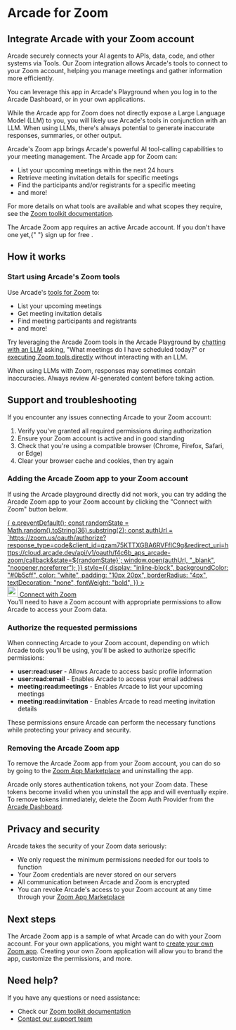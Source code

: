 # Arcade for Zoom


## Integrate Arcade with your Zoom account

Arcade securely connects your AI agents to APIs, data, code, and other systems via Tools. Our Zoom integration allows Arcade's tools to connect to your Zoom account, helping you manage meetings and gather information more efficiently.

You can leverage this app in Arcade's Playground when you log in to the Arcade Dashboard, or in your own applications.

While the Arcade app for Zoom does not directly expose a Large Language Model (LLM) to you, you will likely use Arcade's tools in conjunction with an LLM. When using LLMs, there's always potential to generate inaccurate responses, summaries, or other output.

Arcade's Zoom app brings Arcade's powerful AI tool-calling capabilities to your meeting management. The Arcade app for Zoom can:

- List your upcoming meetings within the next 24 hours
- Retrieve meeting invitation details for specific meetings
- Find the participants and/or registrants for a specific meeting
- and more!

For more details on what tools are available and what scopes they require, see the [Zoom toolkit documentation](/toolkits/social-communication/zoom).

<Callout type="info">
  The Arcade Zoom app requires an active Arcade account. If you don't have one
  yet,{" "}
  <SignupLink linkLocation="docs:zoom-app-install">sign up for free</SignupLink>
  .
</Callout>

## How it works

<Steps>

### Start using Arcade's Zoom tools

Use Arcade's [tools for Zoom](/toolkits/social-communication/zoom) to:

- List your upcoming meetings
- Get meeting invitation details
- Find meeting participants and registrants
- and more!

Try leveraging the Arcade Zoom tools in the Arcade Playground by [chatting with an LLM](https://api.arcade.dev/dashboard/playground/chat) asking, "What meetings do I have scheduled today?" or [executing Zoom tools directly](https://api.arcade.dev/dashboard/playground/execute?toolId=ListUpcomingMeetings&toolkits=%5B%5D&authProviders=%5B%5D&secrets=%5B%5D&input=%7B%22user_id%22%3A%22me%22%7D) without interacting with an LLM.

<Callout type="warning">
  When using LLMs with Zoom, responses may sometimes contain inaccuracies.
  Always review AI-generated content before taking action.
</Callout>

</Steps>

## Support and troubleshooting

If you encounter any issues connecting Arcade to your Zoom account:

1. Verify you've granted all required permissions during authorization
2. Ensure your Zoom account is active and in good standing
3. Check that you're using a compatible browser (Chrome, Firefox, Safari, or Edge)
4. Clear your browser cache and cookies, then try again

### Adding the Arcade Zoom app to your Zoom account

If using the Arcade playground directly did not work, you can try adding the Arcade Zoom app to your Zoom account by clicking the "Connect with Zoom" button below.

<div className="mt-8 mb-10">
  <a
    href="#"
    id="zoomAuthLink"
    onClick={(e) => {
      e.preventDefault();
      const randomState = Math.random().toString(36).substring(2);
      const authUrl = `https://zoom.us/oauth/authorize?response_type=code&client_id=qzam75KTTXGBA6RVFfIC9g&redirect_uri=https://cloud.arcade.dev/api/v1/oauth/f4c6b_aps_arcade-zoom/callback&state=${randomState}`;
      window.open(authUrl, "_blank", "noopener,noreferrer");
    }}
    style={{
      display: "inline-block",
      backgroundColor: "#0b5cff",
      color: "white",
      padding: "10px 20px",
      borderRadius: "4px",
      textDecoration: "none",
      fontWeight: "bold",
    }}
  >
    <div style={{ display: "flex", alignItems: "center" }}>
      <img
        alt=""
        src="/images/icons/zoom_fav.svg"
        height="24"
        width="24"
        style={{ marginRight: "8px" }}
      />
      <span>Connect with Zoom</span>
    </div>
  </a>
</div>

<Callout type="warning">
  You'll need to have a Zoom account with appropriate permissions to allow
  Arcade to access your Zoom data.
</Callout>

### Authorize the requested permissions

When connecting Arcade to your Zoom account, depending on which Arcade tools you'll be using, you'll be asked to authorize specific permissions:

- **user:read:user** - Allows Arcade to access basic profile information
- **user:read:email** - Enables Arcade to access your email address
- **meeting:read:meetings** - Enables Arcade to list your upcoming meetings
- **meeting:read:invitation** - Enables Arcade to read meeting invitation details

These permissions ensure Arcade can perform the necessary functions while protecting your privacy and security.

### Removing the Arcade Zoom app

To remove the Arcade Zoom app from your Zoom account, you can do so by going to the [Zoom App Marketplace](https://marketplace.zoom.us/user/installed) and uninstalling the app.

Arcade only stores authentication tokens, not your Zoom data. These tokens become invalid when you uninstall the app and will eventually expire. To remove tokens immediately, delete the Zoom Auth Provider from the [Arcade Dashboard](https://api.arcade.dev/dashboard/auth/oauth).

## Privacy and security

Arcade takes the security of your Zoom data seriously:

- We only request the minimum permissions needed for our tools to function
- Your Zoom credentials are never stored on our servers
- All communication between Arcade and Zoom is encrypted
- You can revoke Arcade's access to your Zoom account at any time through your [Zoom App Marketplace](https://marketplace.zoom.us/user/installed)

## Next steps

The Arcade Zoom app is a sample of what Arcade can do with your Zoom account. For your own applications, you might want to [create your own Zoom app](/home/auth-providers/zoom). Creating your own Zoom application will allow you to brand the app, customize the permissions, and more.

## Need help?

If you have any questions or need assistance:

- Check our [Zoom toolkit documentation](/toolkits/social-communication/zoom)
- [Contact our support team](/home/contact-us)
